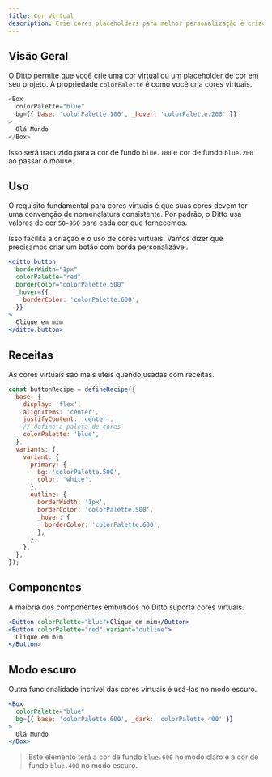 ```yaml
---
title: Cor Virtual
description: Crie cores placeholders para melhor personalização e criação de temas.
---
```


## Visão Geral

O Ditto permite que você crie uma cor virtual ou um placeholder de cor em seu projeto. A propriedade `colorPalette` é como você cria cores virtuais.

```js
<Box
  colorPalette="blue"
  bg={{ base: 'colorPalette.100', _hover: 'colorPalette.200' }}
>
  Olá Mundo
</Box>
```

Isso será traduzido para a cor de fundo `blue.100` e cor de fundo `blue.200` ao passar o mouse.

## Uso

O requisito fundamental para cores virtuais é que suas cores devem ter uma convenção de nomenclatura consistente. Por padrão, o Ditto usa valores de cor `50-950` para cada cor que fornecemos.

Isso facilita a criação e o uso de cores virtuais. Vamos dizer que precisamos criar um botão com borda personalizável.

```jsx
<ditto.button
  borderWidth="1px"
  colorPalette="red"
  borderColor="colorPalette.500"
  _hover={{
    borderColor: 'colorPalette.600',
  }}
>
  Clique em mim
</ditto.button>
```

## Receitas

As cores virtuais são mais úteis quando usadas com receitas.

```jsx
const buttonRecipe = defineRecipe({
  base: {
    display: 'flex',
    alignItems: 'center',
    justifyContent: 'center',
    // define a paleta de cores
    colorPalette: 'blue',
  },
  variants: {
    variant: {
      primary: {
        bg: 'colorPalette.500',
        color: 'white',
      },
      outline: {
        borderWidth: '1px',
        borderColor: 'colorPalette.500',
        _hover: {
          borderColor: 'colorPalette.600',
        },
      },
    },
  },
});
```

## Componentes

A maioria dos componentes embutidos no Ditto suporta cores virtuais.

```jsx
<Button colorPalette="blue">Clique em mim</Button>
<Button colorPalette="red" variant="outline">
  Clique em mim
</Button>
```

## Modo escuro

Outra funcionalidade incrível das cores virtuais é usá-las no modo escuro.

```jsx
<Box
  colorPalette="blue"
  bg={{ base: 'colorPalette.600', _dark: 'colorPalette.400' }}
>
  Olá Mundo
</Box>
```

> Este elemento terá a cor de fundo `blue.600` no modo claro e a cor de fundo `blue.400` no modo escuro.
